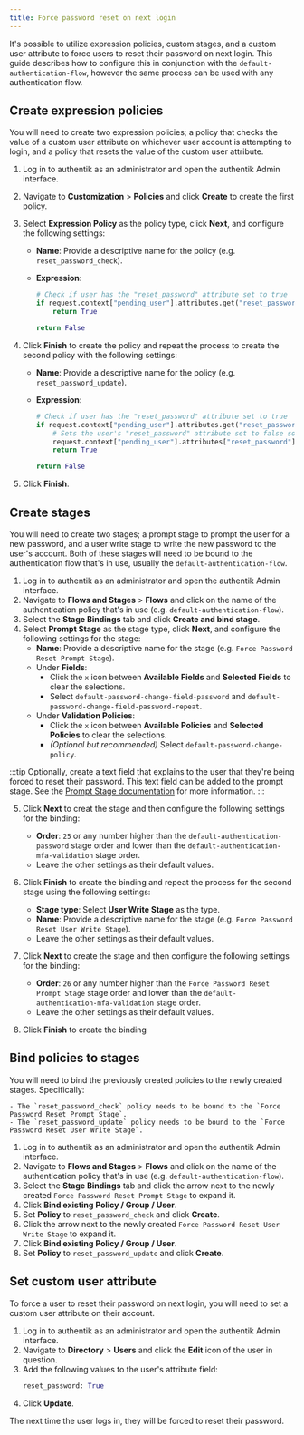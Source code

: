 ```yaml
---
title: Force password reset on next login
---
```


It's possible to utilize expression policies, custom stages, and a custom user attribute to force users to reset their password on next login. This guide describes how to configure this in conjunction with the `default-authentication-flow`, however the same process can be used with any authentication flow.

## Create expression policies

You will need to create two expression policies; a policy that checks the value of a custom user attribute on whichever user account is attempting to login, and a policy that resets the value of the custom user attribute.

1. Log in to authentik as an administrator and open the authentik Admin interface.
2. Navigate to **Customization** > **Policies** and click **Create** to create the first policy.
3. Select **Expression Policy** as the policy type, click **Next**, and configure the following settings:
    - **Name**: Provide a descriptive name for the policy (e.g. `reset_password_check`).
    - **Expression**:

        ```python
        # Check if user has the "reset_password" attribute set to true
        if request.context["pending_user"].attributes.get("reset_password") == True:
            return True

        return False
        ```

4. Click **Finish** to create the policy and repeat the process to create the second policy with the following settings:
    - **Name**: Provide a descriptive name for the policy (e.g. `reset_password_update`).
    - **Expression**:

        ```python
        # Check if user has the "reset_password" attribute set to true
        if request.context["pending_user"].attributes.get("reset_password") == True:
            # Sets the user's "reset_password" attribute set to false so that they're not forced to reset their password upon next login
            request.context["pending_user"].attributes["reset_password"] = False
            return True

        return False
        ```

5. Click **Finish**.

## Create stages

You will need to create two stages; a prompt stage to prompt the user for a new password, and a user write stage to write the new password to the user's account. Both of these stages will need to be bound to the authentication flow that's in use, usually the `default-authentication-flow`.

1. Log in to authentik as an administrator and open the authentik Admin interface.
2. Navigate to **Flows and Stages** > **Flows** and click on the name of the authentication policy that's in use (e.g. `default-authentication-flow`).
3. Select the **Stage Bindings** tab and click **Create and bind stage**.
4. Select **Prompt Stage** as the stage type, click **Next**, and configure the following settings for the stage:
    - **Name**: Provide a descriptive name for the stage (e.g. `Force Password Reset Prompt Stage`).
    - Under **Fields**:
        - Click the `x` icon between **Available Fields** and **Selected Fields** to clear the selections.
        - Select `default-password-change-field-password` and `default-password-change-field-password-repeat`.
    - Under **Validation Policies**:
        - Click the `x` icon between **Available Policies** and **Selected Policies** to clear the selections.
        - _(Optional but recommended)_ Select `default-password-change-policy`.

:::tip
Optionally, create a text field that explains to the user that they're being forced to reset their password. This text field can be added to the prompt stage. See the [Prompt Stage documentation](../add-secure-apps/flows-stages/stages/prompt/index.md#Prompt) for more information.
:::

5. Click **Next** to creat the stage and then configure the following settings for the binding:
    - **Order**: `25` or any number higher than the `default-authentication-password` stage order and lower than the `default-authentication-mfa-validation` stage order.
    - Leave the other settings as their default values.

6. Click **Finish** to create the binding and repeat the process for the second stage using the following settings:
    - **Stage type**: Select **User Write Stage** as the type.
    - **Name**: Provide a descriptive name for the stage (e.g. `Force Password Reset User Write Stage`).
    - Leave the other settings as their default values.

7. Click **Next** to create the stage and then configure the following settings for the binding:
    - **Order**: `26` or any number higher than the `Force Password Reset Prompt Stage` stage order and lower than the `default-authentication-mfa-validation` stage order.
    - Leave the other settings as their default values.

8. Click **Finish** to create the binding

## Bind policies to stages

You will need to bind the previously created policies to the newly created stages. Specifically:

    - The `reset_password_check` policy needs to be bound to the `Force Password Reset Prompt Stage`.
    - The `reset_password_update` policy needs to be bound to the `Force Password Reset User Write Stage`.

1. Log in to authentik as an administrator and open the authentik Admin interface.
2. Navigate to **Flows and Stages** > **Flows** and click on the name of the authentication policy that's in use (e.g. `default-authentication-flow`).
3. Select the **Stage Bindings** tab and click the arrow next to the newly created `Force Password Reset Prompt Stage` to expand it.
4. Click **Bind existing Policy / Group / User**.
5. Set **Policy** to `reset_password_check` and click **Create**.
6. Click the arrow next to the newly created `Force Password Reset User Write Stage` to expand it.
7. Click **Bind existing Policy / Group / User**.
8. Set **Policy** to `reset_password_update` and click **Create**.

## Set custom user attribute

To force a user to reset their password on next login, you will need to set a custom user attribute on their account.

1. Log in to authentik as an administrator and open the authentik Admin interface.
2. Navigate to **Directory** > **Users** and click the **Edit** icon of the user in question.
3. Add the following values to the user's attribute field:
    ```python
    reset_password: True
    ```
4. Click **Update**.

The next time the user logs in, they will be forced to reset their password.

